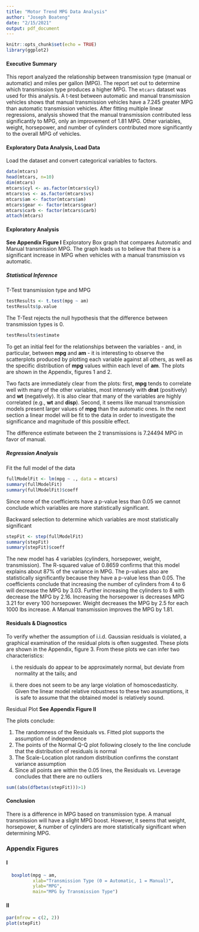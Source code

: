 ---
title: "Motor Trend MPG Data Analysis"
author: "Joseph Boateng"
date: "2/15/2021"
output: pdf_document
---
 
```{r setup, include=FALSE}
knitr::opts_chunk$set(echo = TRUE)
library(ggplot2)
```

#### Executive Summary
This report analyzed the relationship between transmission type (manual or 
automatic) and miles per gallon (MPG). The report set out to determine which 
transmission type produces a higher MPG. The `mtcars` dataset was used for this
analysis. A t-test between automatic and manual transmission vehicles shows that
manual transmission vehicles have a 7.245 greater MPG than automatic 
transmission vehicles. After fitting multiple linear regressions, analysis 
showed that the manual transmission contributed less significantly to MPG, only
an improvement of 1.81 MPG.  Other variables, weight, horsepower, and number of 
cylinders contributed more significantly to the overall MPG of vehicles.

#### Exploratory Data Analysis, Load Data
Load the dataset and convert categorical variables to factors.

```{r results='hide', message=FALSE}

data(mtcars)
head(mtcars, n=10)
dim(mtcars)
mtcars$cyl <- as.factor(mtcars$cyl)
mtcars$vs <- as.factor(mtcars$vs)
mtcars$am <- factor(mtcars$am)
mtcars$gear <- factor(mtcars$gear)
mtcars$carb <- factor(mtcars$carb)
attach(mtcars)
```

#### Exploratory Analysis

**See Appendix Figure I** Exploratory Box graph that compares Automatic and Manual 
transmission MPG. The graph leads us to believe that there is a significant 
increase in MPG when vehicles with a manual transmission vs automatic.

##### Statistical Inference
T-Test transmission type and MPG

```{r}
testResults <- t.test(mpg ~ am)
testResults$p.value
```

The T-Test rejects the null hypothesis that the difference between transmission
types is 0.  

```{r}
testResults$estimate
```

To get an initial feel for the relationships between the variables - and, in particular, between **mpg** and **am** - it is interesting to observe the scatterplots produced by plotting each variable against all others, as well as the specific distribution of **mpg** values within each level of **am**. The plots are shown in the Appendix, figures 1 and 2.

Two facts are immediately clear from the plots: first, **mpg** tends to correlate well with many of the other variables, most intensely with **drat** (positively) and **wt** (negatively). It is also clear that many of the variables are highly correlated (e.g., **wt** and **disp**). Second, it seems like manual transmission models present larger values of **mpg** than the automatic ones. In the next section a linear model will be fit to the data in order to investigate the significance and magnitude of this possible effect.


The difference estimate between the 2 transmissions is 7.24494 MPG in favor of 
manual.

##### Regression Analysis
Fit the full model of the data

```{r results='hide'}
fullModelFit <- lm(mpg ~ ., data = mtcars)
summary(fullModelFit)   
summary(fullModelFit)$coeff   
```

Since none of the coefficients have a p-value less than 0.05 we cannot conclude
which variables are more statistically significant. 

Backward selection to determine which variables are most statistically 
significant

```{r results='hide'}
stepFit <- step(fullModelFit)
summary(stepFit)  
summary(stepFit)$coeff  
```

The new model has 4 variables (cylinders, horsepower, weight, transmission). The
R-squared value of 0.8659 confirms that this model explains about 87% of the 
variance in MPG. The p-values also are statistically significantly because they
have a p-value less than 0.05. The coefficients conclude that increasing the 
number of cylinders from 4 to 6 will decrease the MPG by 3.03.  Further 
increasing the cylinders to 8 with decrease the MPG by 2.16.  Increasing the 
horsepower is decreases MPG 3.21 for every 100 horsepower.  Weight decreases the
MPG by 2.5 for each 1000 lbs increase. A Manual transmission improves the MPG by
1.81.

#### Residuals & Diagnostics
To verify whether the assumption of i.i.d. Gaussian residuals is violated, a graphical examination of the residual plots is often suggested. These plots are shown in the Appendix, figure 3. From these plots we can infer two characteristics: 

(i) the residuals do appear to be approximately normal, but deviate from normality at the tails; and 

(ii) there does not seem to be any large violation of homoscedasticity. Given the linear model relative robustness to these two assumptions, it is safe to assume that the obtained model is relatively sound.

Residual Plot
**See Appendix Figure II**

The plots conclude:

1. The randomness of the Residuals vs. Fitted plot supports the assumption of
independence
2. The points of the Normal Q-Q plot following closely to the line conclude that
the distribution of residuals is normal
3. The Scale-Location plot random distribution confirms the constant variance 
assumption
4. Since all points are within the 0.05 lines, the Residuals vs. Leverage 
concludes that there are no outliers

```{r}
sum((abs(dfbetas(stepFit)))>1)
```

#### Conclusion
There is a difference in MPG based on transmission type. A manual transmission
will have a slight MPG boost. However, it seems that weight, horsepower, & 
number of cylinders are more statistically significant when determining MPG.

### Appendix Figures

#### I
```{r echo=FALSE}
  boxplot(mpg ~ am, 
          xlab="Transmission Type (0 = Automatic, 1 = Manual)", 
          ylab="MPG",
          main="MPG by Transmission Type")
```

#### II
```{r echo=FALSE}
par(mfrow = c(2, 2))
plot(stepFit)
```
